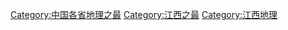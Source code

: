 [[Category:中国各省地理之最|Category:中国各省地理之最]]
[[Category:江西之最|Category:江西之最]]
[[Category:江西地理|Category:江西地理]]